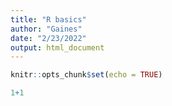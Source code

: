 ```yaml
---
title: "R basics"
author: "Gaines"
date: "2/23/2022"
output: html_document
---
```


```r
knitr::opts_chunk$set(echo = TRUE)
```
```r
1+1
```
